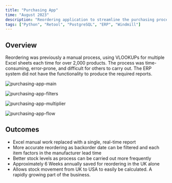 ```yaml
---
title: "Purchasing App"
time: "August 2023"
description: "Reordering application to streamline the purchasing process for Deluxebase."
tags: ["Python", "Retool", "PostgreSQL", "ERP", "Windmill"]
---
```


## Overview
Reordering was previously a manual process, using VLOOKUPs for multiple Excel sheets each time for over 2,000 products. The process was time-consuming, error-prone, and difficult for others to carry out. The ERP system did not have the functionality to produce the required reports.

<Image 
  src="/projects/purchasing-app/image.png"
  alt="purchasing-app-main"
  width={2267}
  height={1280}
  caption="Displays key information calculated in real time on each product: projected stock level upon new stock arrival, stock out dates, reorder quantities, current stock levels, in transit, on order, and more."
/>

<Image
  src="/projects/purchasing-app/filters.png"
  alt="purchasing-app-filters"
  width={2267}
  height={1280}
  caption="Settings allow: report to be by company, change backorder dates used in calculations, change the multiplier used in calculations, refresh the report, and more."
/>

<Image
  src="/projects/purchasing-app/multiplier.png"
  alt="purchasing-app-multiplier"
  width={2267}
  height={1280}
  caption="Calculations utilize an average monthly forecast, with custom multipliers applied pro rata."
/>

<Image
  src="/projects/purchasing-app/flow.png"
  alt="purchasing-app-flow"
  width={2267}
  height={1280}
  caption="Retool posts to Windmill Python flow which handles the calculations and returns the data."
/>

## Outcomes
- Excel manual work replaced with a single, real-time report
- More accurate reordering as backorder date can be filtered and each item factors in the manufacturer lead time
- Better stock levels as process can be carried out more frequently
- Approximately 6 Weeks annually saved for reordering in the UK alone
- Allows stock movement from UK to USA to easily be calculated. A rapidly growing part of the business.

